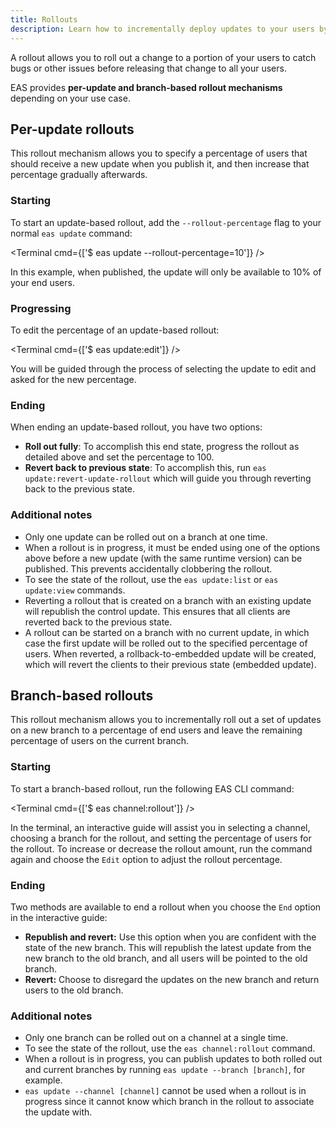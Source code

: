 ```yaml
---
title: Rollouts
description: Learn how to incrementally deploy updates to your users by using a rollout mechanism.
---
```



A rollout allows you to roll out a change to a portion of your users to catch bugs or other issues before releasing that change to all your users.

EAS provides **per-update and branch-based rollout mechanisms** depending on your use case.

## Per-update rollouts

This rollout mechanism allows you to specify a percentage of users that should receive a new update when you publish it, and then increase that percentage gradually afterwards.

### Starting

To start an update-based rollout, add the `--rollout-percentage` flag to your normal `eas update` command:

<Terminal cmd={['$ eas update --rollout-percentage=10']} />

In this example, when published, the update will only be available to 10% of your end users.

### Progressing

To edit the percentage of an update-based rollout:

<Terminal cmd={['$ eas update:edit']} />

You will be guided through the process of selecting the update to edit and asked for the new percentage.

### Ending

When ending an update-based rollout, you have two options:

- **Roll out fully**: To accomplish this end state, progress the rollout as detailed above and set the percentage to 100.
- **Revert back to previous state**: To accomplish this, run `eas update:revert-update-rollout` which will guide you through reverting back to the previous state.

### Additional notes

- Only one update can be rolled out on a branch at one time.
- When a rollout is in progress, it must be ended using one of the options above before a new update (with the same runtime version) can be published. This prevents accidentally clobbering the rollout.
- To see the state of the rollout, use the `eas update:list` or `eas update:view` commands.
- Reverting a rollout that is created on a branch with an existing update will republish the control update. This ensures that all clients are reverted back to the previous state.
- A rollout can be started on a branch with no current update, in which case the first update will be rolled out to the specified percentage of users. When reverted, a rollback-to-embedded update will be created, which will revert the clients to their previous state (embedded update).

## Branch-based rollouts

This rollout mechanism allows you to incrementally roll out a set of updates on a new branch to a percentage of end users and leave the remaining percentage of users on the current branch.

### Starting

To start a branch-based rollout, run the following EAS CLI command:

<Terminal cmd={['$ eas channel:rollout']} />

In the terminal, an interactive guide will assist you in selecting a channel, choosing a branch for the rollout, and setting the percentage of users for the rollout. To increase or decrease the rollout amount, run the command again and choose the `Edit` option to adjust the rollout percentage.

### Ending

Two methods are available to end a rollout when you choose the `End` option in the interactive guide:

- **Republish and revert:** Use this option when you are confident with the state of the new branch. This will republish the latest update from the new branch to the old branch, and all users will be pointed to the old branch.
- **Revert:** Choose to disregard the updates on the new branch and return users to the old branch.

### Additional notes

- Only one branch can be rolled out on a channel at a single time.
- To see the state of the rollout, use the `eas channel:rollout` command.
- When a rollout is in progress, you can publish updates to both rolled out and current branches by running `eas update --branch [branch]`, for example.
- `eas update --channel [channel]` cannot be used when a rollout is in progress since it cannot know which branch in the rollout to associate the update with.
